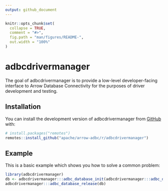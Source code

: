 ```yaml
---
output: github_document
---
```


<!-- README.md is generated from README.Rmd. Please edit that file -->

```r
knitr::opts_chunk$set(
  collapse = TRUE,
  comment = "#>",
  fig.path = "man/figures/README-",
  out.width = "100%"
)
```

# adbcdrivermanager

<!-- badges: start -->
<!-- badges: end -->

The goal of adbcdrivermanager is to provide a low-level developer-facing interface
to Arrow Database Connectivity for the purposes of driver development and testing.

## Installation

You can install the development version of adbcdrivermanager from [GitHub](https://github.com/) with:

``` r
# install.packages("remotes")
remotes::install_github("apache/arrow-adbc/r/adbcdrivermanager")
```

## Example

This is a basic example which shows you how to solve a common problem:

```r
library(adbcdrivermanager)
db <- adbcdrivermanager:::adbc_database_init(adbcdrivermanager:::adbc_driver_void())
adbcdrivermanager:::adbc_database_release(db)
```
